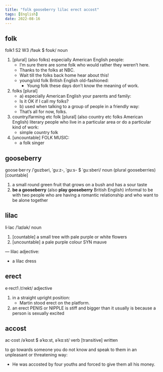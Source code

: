 ```yaml
---
title: "folk gooseberry lilac erect accost"
tags: [English]
date: 2022-08-16
---
```


## folk

folk1 S2 W3 /fəʊk $ foʊk/ noun

1. [plural] (also folks) especially American English people:
    - I’m sure there are some folk who would rather they weren’t here.
    - Thanks to the folks at NBC.
    - Wait till the folks back home hear about this!
    - young/old folk British English old-fashioned:
      - Young folk these days don’t know the meaning of work.
2. folks [plural]
   - a) especially American English your parents and family:
	- Is it OK if I call my folks?
    - b) used when talking to a group of people in a friendly way:
	- That’s all for now, folks.
3. country/farming etc folk [plural] (also country etc folks American English) literary people who live in a particular area or do a particular kind of work:
   - simple country folk
4. [uncountable] FOLK MUSIC:
	- a folk singer

## gooseberry

goose·ber·ry /ˈɡʊzbəri, ˈɡuːz-, ˈɡuːs- $ ˈɡuːsberi/ noun (plural gooseberries)
[countable]

1. a small round green fruit that grows on a bush and has a sour taste
2. **be a gooseberry** (also **play gooseberry** British English) informal to be with two people who are having a romantic relationship and who want to be alone together

## lilac

li·lac /ˈlaɪlək/ noun

1. [countable] a small tree with pale purple or white flowers
2. [uncountable] a pale purple colour SYN mauve

— lilac adjective:
  - a lilac dress

## erect

e·rect1 /ɪˈrekt/ adjective

1. in a straight upright position:
	- Martin stood erect on the platform.
2. an erect PENIS or NIPPLE is stiff and bigger than it usually is because a person is sexually excited

## accost

ac·cost /əˈkɒst $ əˈkɒːst, əˈkɑːst/ verb [transitive] written

to go towards someone you do not know and speak to them in an unpleasant or threatening way:
  - He was accosted by four youths and forced to give them all his money.